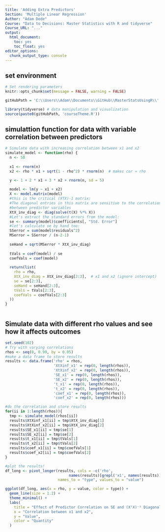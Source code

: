 ```yaml
---
title: 'Adding Extra Predictors'
Section: 'Multiple Linear Regression'
Author: "Adam Dede"
Course: "Data to Decisions: Master Statistics with R and tidyverse"
Course_URL: "..." 
output: 
  html_document:
    toc: yes
    toc_float: yes
editor_options:
  chunk_output_type: console
---
```



## set environment

```r

# Set rendering parameters
knitr::opts_chunk$set(message = FALSE, warning = FALSE)

gitHubPath = 'C:\\Users\\Adam\\Documents\\GitHub\\MasterStatsUsingR\\'

library(tidyverse) # data manipulation and visualization
source(paste0(gitHubPath, 'courseTheme.R'))


```

## simulattion function for data with variable correlation between predictors

```r

# Simulate data with increasing correlation between x1 and x2
simulate_model <- function(rho) {
  n <- 50
 
  x1 <- rnorm(n)
  x2 <- rho * x1 + sqrt(1 - rho^2) * rnorm(n)  # makes cor ≈ rho

  y <- 1 + 2 * x1 + 3 * x2 + rnorm(n, sd = 5)
  
  model <- lm(y ~ x1 + x2)
  X <- model.matrix(model)
  #this is the critical (XTX)-1 matrix: 
  #The diagonal entries in this matrix are sensitive to the correlations
  #between predictor variables
  XtX_inv_diag <- diag(solve(t(X) %*% X))
  #Let's extract the standard errors from the model: 
  se <- summary(model)$coefficients[, "Std. Error"]
  #let's calculate se by hand too: 
  SSerror = sum(model$residuals^2)
  MSerror = SSerror / (n-2-1)
  
  seHand = sqrt(MSerror * XtX_inv_diag)
  
  tVals = coef(model) / se
  coefVals = coef(model)
  
  return(list(
    rho = rho,
    XtX_inv_diag = XtX_inv_diag[2:3],  # x1 and x2 (ignore intercept)
    se = se[2:3],
    seHand = seHand[2:3],
    tVals = tVals[2:3],
    coefVals = coefVals[2:3]
  ))
}



```

## Simulate data with different rho values and see how it affects outcomes

```r


set.seed(102)
# Try with varying correlations
rhos <- seq(0, 0.99, by = 0.05)
#make a data frame to store results 
results <- data.frame('rho' = rhos, 
                      'XtXinf_x1' = rep(0, length(rhos)),
                      'XtXinf_x2' = rep(0, length(rhos)),
                      'SE_x1' = rep(0, length(rhos)), 
                      'SE_x2' = rep(0, length(rhos)),
                      't_x1' = rep(0, length(rhos)), 
                      't_x2' = rep(0, length(rhos)),
                      'coef_x1' = rep(0, length(rhos)), 
                      'coef_x2' = rep(0, length(rhos)))

#do the correlation and store results 
for(ii in 1:length(rhos)){
  tmp <- simulate_model(rhos[ii])
  results$XtXinf_x1[ii] = tmp$XtX_inv_diag[1]
  results$XtXinf_x2[ii] = tmp$XtX_inv_diag[2]
  results$SE_x1[ii] = tmp$se[1]
  results$SE_x2[ii] = tmp$se[2]
  results$t_x1[ii] = tmp$tVals[1]
  results$t_x2[ii] = tmp$tVals[2]
  results$coef_x1[ii] = tmp$coefVals[1]
  results$coef_x2[ii] = tmp$coefVals[2]
}

#plot the results! 
df_long <- pivot_longer(results, cols = -c('rho',
                             names(results)[grepl('x1', names(results))]), 
                        names_to = "type", values_to = "value")

ggplot(df_long, aes(x = rho, y = value, color = type)) +
  geom_line(size = 1.2) +
  theme_minimal() +
  labs(
    title = "Effect of Predictor Correlation on SE and (XᵀX)⁻¹ Diagonal",
    x = "Correlation between x1 and x2",
    y = "Value",
    color = "Quantity"
  )

```

